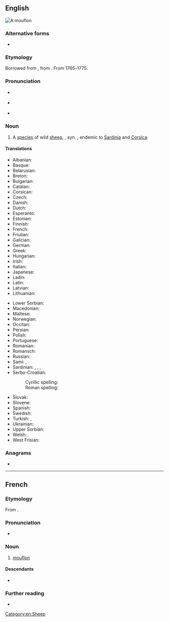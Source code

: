 ==English==
[[File:Mouflon 08.JPG|right|thumb|A mouflon]]
{{wikipedia}}
{{wikispecies|Ovis musimon}}

===Alternative forms===
* {{l|en|moufflon}}

===Etymology===
Borrowed from {{bor|en|fr|mouflon}}, from {{cog|it|muflone}}.  From 1765–1775.

===Pronunciation===
* {{a|RP}} {{IPA|en|/ˈmuːf.lɒn/}}
* {{a|US}} {{IPA|en|/ˈmuːf.lɑːn/}}
* {{rhymes|en|uːflɒn|uːflɑːn|s=2}}

===Noun===
{{en-noun}}

# A [[species]] of wild [[sheep]], {{taxlink|Ovis orientalis musimon|subspecies|ver=161026}}, syn. {{taxlink|Ovis aries musimon|subspecies|ver=161026}}, endemic to [[Sardinia]] and [[Corsica]]. {{defdate|from c. 1770}}

====Translations====
{{trans-top|sheep}}
* Albanian: {{t|sq|mufloni}}
* Basque: {{t|eu|mufloi}}
* Belarusian: {{t|be|муфло́н}}
* Breton: {{t|br|mouflon}}
* Bulgarian: {{t|bg|муфло́н}}
* Catalan: {{t|ca|mufló}}
* Corsican: {{t|co|muvrinu}}
* Czech: {{t+|cs|muflon}}
* Danish: {{t|da|muflon}}
* Dutch: {{t+|nl|moeflon|m}}
* Esperanto: {{t|eo|muflono}}
* Estonian: {{t|et|muflon}}
* Finnish: {{t+|fi|mufloni}}
* French: {{t+|fr|mouflon|m}}
* Friulian: {{t|fur|muflon}}
* Galician: {{t|gl|muflón}}
* German: {{t+|de|Mufflon|m}}
* Greek: {{t+|el|μουφλόν}}
* Hungarian: {{t+|hu|muflon}}
* Irish: {{t|ga|caora mouflon|f}}
* Italian: {{t+|it|muflone|m}}
* Japanese: {{t+|ja|ムフロン|tr=mufuron}}
* Ladin: {{t|lld|muflon}}
* Latin: {{t|la|mūsimō|m}}
* Latvian: {{t|lv|muflons}}
* Lithuanian: {{t+|lt|muflonas}}
{{trans-mid}}
* Lower Sorbian: {{t|dsb|muflon}}
* Macedonian: {{t|mk|муфлон}}
* Maltese: {{t|mt|muflun}}
* Norwegian: {{t|no|mufflon}}
* Occitan: {{t+|oc|moflon}}
* Persian: {{t+|fa|موک|tr=muk}}
* Polish: {{t+|pl|muflon}}
* Portuguese: {{t+|pt|muflão|m}}
* Romanian: {{t+|ro|muflon|m}}
* Romansch: {{t|rm|muflon}}
* Russian: {{t+|ru|муфло́н}}
* Sami: {{t|se|muflon}}, {{t|se|meahccesávza}}
* Sardinian: {{t|sc|mruvoni}}, {{t|sc|mugra}}, {{t|sc|muva}}, {{t|sc|murgone}}
* Serbo-Croatian:
*: Cyrillic spelling: {{t|sh|муфлон|sc=Cyrl}}
*: Roman spelling: {{t+|sh|muflon}}
* Slovak: {{t|sk|muflón}}
* Slovene: {{t+|sl|muflon}}
* Spanish: {{t|es|muflón|m}}
* Swedish: {{t|sv|mufflon}}
* Turkish: {{t+|tr|yaban koyunu}}, {{t+|tr|muflon}}
* Ukrainian: {{t|uk|муфлон}}
* Upper Sorbian: {{t|hsb|muflon}}
* Welsh: {{t|cy|mwfflon}}
* West Frisian: {{t|fy|moeflon}}
{{trans-bottom}}

===Anagrams===
* {{anagrams|en|a=flmnoou|moonful}}

[[Category:en:Sheep]]

----

==French==

===Etymology===
From {{bor|fr|it|muflone}}.

===Pronunciation===
* {{audio|fr|LL-Q150 (fra)-Pamputt-mouflon.wav|Audio}}

===Noun===
{{fr-noun|m}}

# [[#English|mouflon]]

====Descendants====
* {{desc|en|mouflon|bor=1}}

===Further reading===
* {{R:TLFi}}

{{C|fr|Sheep}}